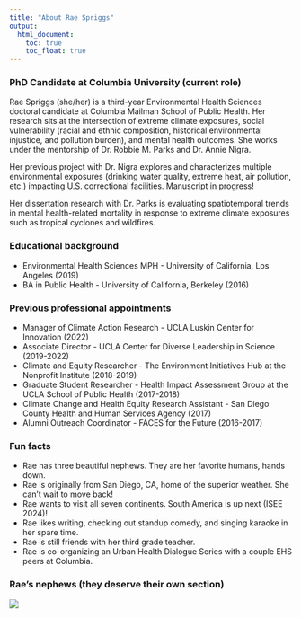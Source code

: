 ```yaml
---
title: "About Rae Spriggs"
output: 
  html_document:
    toc: true
    toc_float: true
---
```


### PhD Candidate at Columbia University (current role)

Rae Spriggs (she/her) is a third-year Environmental Health Sciences doctoral candidate at Columbia Mailman School of Public Health. Her research sits at the intersection of extreme climate exposures, social vulnerability (racial and ethnic composition, historical environmental injustice, and pollution burden), and mental health outcomes. She works under the mentorship of Dr. Robbie M. Parks and Dr. Annie Nigra. 

Her previous project with Dr. Nigra explores and characterizes multiple environmental exposures (drinking water quality, extreme heat, air pollution, etc.) impacting U.S. correctional facilities. Manuscript in progress!

Her dissertation research with Dr. Parks is evaluating spatiotemporal trends in mental health-related mortality in response to extreme climate exposures such as tropical cyclones and wildfires. 

### Educational background

* Environmental Health Sciences MPH - University of California, Los Angeles (2019) 
* BA in Public Health - University of California, Berkeley (2016)

### Previous professional appointments

* Manager of Climate Action Research - UCLA Luskin Center for Innovation (2022)
* Associate Director - UCLA Center for Diverse Leadership in Science (2019-2022)
* Climate and Equity Researcher - The Environment Initiatives Hub at the Nonprofit Institute (2018-2019)
* Graduate Student Researcher - Health Impact Assessment Group at the UCLA School of Public Health (2017-2018)
* Climate Change and Health Equity Research Assistant - San Diego County Health and Human Services Agency (2017)
* Alumni Outreach Coordinator - FACES for the Future (2016-2017)


### Fun facts 

* Rae has three beautiful nephews. They are her favorite humans, hands down.
* Rae is originally from San Diego, CA, home of the superior weather. She can't wait to move back!
* Rae wants to visit all seven continents. South America is up next (ISEE 2024)!
* Rae likes writing, checking out standup comedy, and singing karaoke in her spare time. 
* Rae is still friends with her third grade teacher.
* Rae is co-organizing an Urban Health Dialogue Series with a couple EHS peers at Columbia.


### Rae's nephews (they deserve their own section)

![](images/the_boys.jpg)

